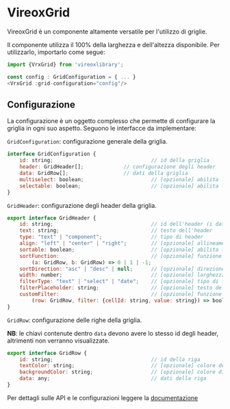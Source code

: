 
<Meta title="VrxGrid/About" />

# VireoxGrid

VireoxGrid è un componente altamente versatile per l'utilizzo di griglie.

Il componente utilizza il 100% della larghezza e dell'altezza disponibile.
Per utilizzarlo, importarlo come segue:
```js
import {VrxGrid} from 'vireoxlibrary';

const config : GridConfiguration = { ... }
<VrxGrid :grid-configuration="config"/>
```
## Configurazione
La configurazione è un oggetto complesso che permette di configurare la griglia in ogni suo aspetto.
Seguono le interfacce da implementare:

```GridConfiguration```: configurazione generale della griglia.

```js
interface GridConfiguration {
    id: string;                                // id della griglia
    header: GridHeader[];             // configurazione degli header
    data: GridRow[];                  // dati della griglia
    multiselect: boolean;                      // [opzionale] abilita la multiselezione,
    selectable: boolean;                       // [opzionale] abilita la selezione
}
```

```GridHeader```: configurazione degli header della griglia.

```js
export interface GridHeader {
    id: string;                                // id dell'header (i dati della colonna devono avere lo stesso id)
    text: string;                              // testo dell'header
    type: "text" | "component";                // tipo di header
    align: "left" | "center" | "right";        // [opzionale] allineamento del testo
    sortable: boolean;                         // [opzionale] abilita la possibilità di ordinare la colonna
    sortFunction:                              // [opzionale] funzione di ordinamento personalizzata
        (a: GridRow, b: GridRow) => 0 | 1 | -1;
    sortDirection: "asc" | "desc" | null;      // [opzionale] direzione di ordinamento
    width: number;                             // [opzionale] larghezza in px della colonna
    filterType: "text" | "select" | "date";    // [opzionale] tipo di filtro
    filterPlaceholder: string;                 // [opzionale] testo del placeholder del filtro
    customFilter:                              // [opzionale] funzione di filtro personalizzata
        (row: GridRow, filter: {cellId: string, value: string}) => boolean;
}
```

```GridRow```: configurazione delle righe della griglia.

**NB**: le chiavi contenute dentro ```data``` devono avere lo stesso id degli header, altrimenti non verranno visualizzate.

```js
export interface GridRow {
    id: string;                                // id della riga
    textColor: string;                         // [opzionale] colore del testo
    backgroundColor: string;                   // [opzionale] colore di sfondo
    data: any;                                 // dati della riga
}
```



Per dettagli sulle API e le configurazioni leggere la [documentazione](./?path=/docs/vrxgrid--docs)
